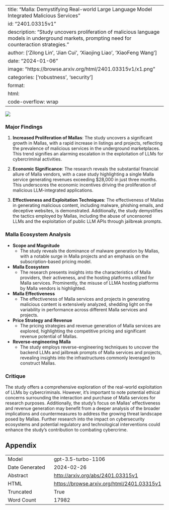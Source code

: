 
---
title: "Malla: Demystifying Real-world Large Language Model Integrated Malicious Services"
id: "2401.03315v1"
description: "Study uncovers proliferation of malicious language models in underground markets, prompting need for counteraction strategies."
author: ['Zilong Lin', 'Jian Cui', 'Xiaojing Liao', 'XiaoFeng Wang']
date: "2024-01-06"
image: "https://browse.arxiv.org/html/2401.03315v1/x1.png"
categories: ['robustness', 'security']
format:
  html:
    code-overflow: wrap
---

![](https://browse.arxiv.org/html/2401.03315v1/x1.png)

### Major Findings

1. **Increased Proliferation of Mallas**: The study uncovers a significant growth in Mallas, with a rapid increase in listings and projects, reflecting the prevalence of malicious services in the underground marketplaces. This trend signifies an alarming escalation in the exploitation of LLMs for cybercriminal activities.

2. **Economic Significance**: The research reveals the substantial financial allure of Malla vendors, with a case study highlighting a single Malla service generating revenues exceeding $28,000 in just three months. This underscores the economic incentives driving the proliferation of malicious LLM-integrated applications.

3. **Effectiveness and Exploitation Techniques**: The effectiveness of Mallas in generating malicious content, including malware, phishing emails, and deceptive websites, is demonstrated. Additionally, the study demystifies the tactics employed by Mallas, including the abuse of uncensored LLMs and the exploitation of public LLM APIs through jailbreak prompts.

### Malla Ecosystem Analysis

- **Scope and Magnitude**
  - The study reveals the dominance of malware generation by Mallas, with a notable surge in Malla projects and an emphasis on the subscription-based pricing model.
  
- **Malla Ecosystem**
  - The research presents insights into the characteristics of Malla providers, their activeness, and the hosting platforms utilized for Malla services. Prominently, the misuse of LLMA hosting platforms by Malla vendors is highlighted.

- **Malla Effectiveness**
  - The effectiveness of Malla services and projects in generating malicious content is extensively analyzed, shedding light on the variability in performance across different Malla services and projects.

- **Price Strategy and Revenue**
  - The pricing strategies and revenue generation of Malla services are explored, highlighting the competitive pricing and significant revenue potential of Mallas.

- **Reverse-engineering Malla**
  - The study employs reverse-engineering techniques to uncover the backend LLMs and jailbreak prompts of Malla services and projects, revealing insights into the infrastructures commonly leveraged to construct Mallas.

### Critique

The study offers a comprehensive exploration of the real-world exploitation of LLMs by cybercriminals. However, it's important to note potential ethical concerns surrounding the interaction and purchase of Malla services for research purposes. Additionally, the study's focus on Mallas' effectiveness and revenue generation may benefit from a deeper analysis of the broader implications and countermeasures to address the growing threat landscape posed by Mallas. Further research into the impact on cybersecurity ecosystems and potential regulatory and technological interventions could enhance the study's contribution to combating cybercrime.

## Appendix

|          |          |
|----------|----------|
| Model     | gpt-3.5-turbo-1106       |
| Date Generated     | 2024-02-26       |
| Abstract | [http://arxiv.org/abs/2401.03315v1](http://arxiv.org/abs/2401.03315v1)        |
| HTML     | [https://browse.arxiv.org/html/2401.03315v1](https://browse.arxiv.org/html/2401.03315v1)       |
| Truncated       | True       |
| Word Count       | 17982       |